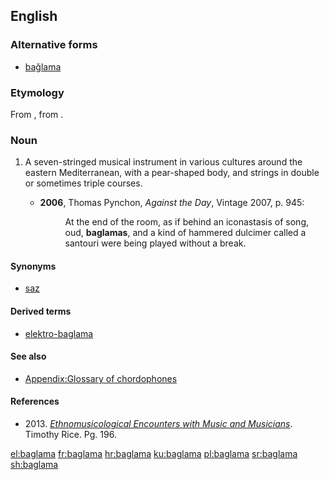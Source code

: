 {{also|bağlama}}
==English==
{{wikipedia}}

===Alternative forms===
* [[bağlama]]

===Etymology===
From {{etyl|tr|en}} {{m|tr|bağlama}}, from {{m|tr|bağlamak||to tie}}.

===Noun===
{{en-noun}}

# {{lb|en|musical instrument}} A seven-stringed musical instrument in various cultures around the eastern Mediterranean, with a pear-shaped body, and strings in double or sometimes triple courses.
#* '''2006''', Thomas Pynchon, ''Against the Day'', Vintage 2007, p. 945:
#*: At the end of the room, as if behind an iconastasis of song, oud, '''baglamas''', and a kind of hammered dulcimer called a santouri were being played without a break.

====Synonyms====
* [[saz]]

====Derived terms====
* [[elektro-baglama]]

====See also====
* [[Appendix:Glossary of chordophones]]

====References====
* 2013. [https://books.google.com/books?id=_syhAgAAQBAJ&pg=PA196&dq=baglama+is&hl=en&sa=X&ved=0CDsQ6AEwBWoVChMIlvnJ2ZW5xwIVwjU-Ch3bJAR2#v=onepage&q=baglama%20is&f=false ''Ethnomusicological Encounters with Music and Musicians'']. Timothy Rice. Pg. 196.

[[el:baglama]]
[[fr:baglama]]
[[hr:baglama]]
[[ku:baglama]]
[[pl:baglama]]
[[sr:baglama]]
[[sh:baglama]]